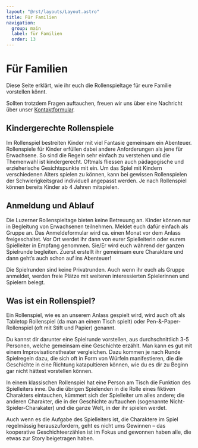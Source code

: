 ```yaml
---
layout: "@rst/layouts/Layout.astro"
title: Für Familien
navigation:
  group: main
  label: für Familien
  order: 13
---
```


# Für Familien

Diese Seite erklärt, wie ihr euch die Rollenspieltage für eure Familie vorstellen könnt.

Sollten trotzdem Fragen auftauchen, freuen wir uns über eine Nachricht über unser [Kontaktformular](/kontakt).

## Kindergerechte Rollenspiele

Im Rollenspiel bestreiten Kinder mit viel Fantasie gemeinsam ein Abenteuer. Rollenspiele für Kinder erfüllen dabei andere Anforderungen als jene für Erwachsene. So sind die Regeln sehr einfach zu verstehen und die Themenwahl ist kindergerecht. Oftmals fliessen auch pädagogische und erzieherische Gesichtspunkte mit ein. Um das Spiel mit Kindern verschiedenen Alters spielen zu können, kann bei gewissen Rollenspielen der Schwierigkeitsgrad individuell angepasst werden. Je nach Rollenspiel können bereits Kinder ab 4 Jahren mitspielen.

## Anmeldung und Ablauf

Die Luzerner Rollenspieltage bieten keine Betreuung an. Kinder können nur in Begleitung von Erwachsenen teilnehmen. Meldet euch dafür einfach als Gruppe an. Das Anmeldeformular wird ca. einen Monat vor dem Anlass freigeschaltet. Vor Ort werdet ihr dann von eurer Spielleiterin oder eurem Spielleiter in Empfang genommen. Sie/Er wird euch während der ganzen Spielrunde begleiten. Zuerst erstellt ihr gemeinsam eure Charaktere und dann geht’s auch schon auf ins Abenteuer!

Die Spielrunden sind keine Privatrunden. Auch wenn ihr euch als Gruppe anmeldet, werden freie Plätze mit weiteren interessierten Spielerinnen und Spielern belegt.

## Was ist ein Rollenspiel?

Ein Rollenspiel, wie es an unserem Anlass gespielt wird, wird auch oft als Tabletop Rollenspiel (da man an einem Tisch spielt) oder Pen-&-Paper-Rollenspiel (oft mit Stift und Papier) genannt.

Du kannst dir darunter eine Spielrunde vorstellen, aus durchschnittlich 3-5 Personen, welche gemeinsam eine Geschichte erzählt. Man kann es gut mit einem Improvisationstheater vergleichen. Dazu kommen je nach Runde Spielregeln dazu, die sich oft in Form von Würfeln manifestieren, die die Geschichte in eine Richtung katapultieren können, wie du es dir zu Beginn gar nicht hättest vorstellen können.

In einem klassischen Rollenspiel hat eine Person am Tisch die Funktion des Spielleiters inne. Da die übrigen Spielenden in die Rolle eines fiktiven Charakters eintauchen, kümmert sich der Spielleiter um alles andere; die anderen Charakter, die in der Geschichte auftauchen (sogenannte Nicht-Spieler-Charakater) und die ganze Welt, in der ihr spielen werdet.

Auch wenn es die Aufgabe des Spielleiters ist, die Charaktere im Spiel regelmässig herauszufordern, geht es nicht ums Gewinnen – das kooperative Geschichteerzählen ist im Fokus und gewonnen haben alle, die etwas zur Story beigetragen haben.
